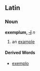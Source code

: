 ==Latin==
===Noun===
'''exemplum, [[Wiktionary Appendix:Latin third declension|-ī]]''' ''n''

#an [[example]]
====Derived Words====
*[[exemplo]]